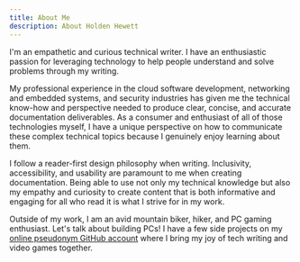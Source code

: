 ```yaml
---
title: About Me
description: About Holden Hewett
---
```



I'm an empathetic and curious technical writer. I have an enthusiastic passion for leveraging
technology to help people understand and solve problems through my writing.

My professional experience in the cloud software development, networking and embedded systems, and
security industries has given me the technical know-how and perspective needed to produce clear,
concise, and accurate documentation deliverables. As a consumer and enthusiast of all of those
technologies myself, I have a unique perspective on how to communicate these complex technical
topics because I genuinely enjoy learning about them.

I follow a reader-first design philosophy when writing. Inclusivity, accessibility, and usability
are paramount to me when creating documentation. Being able to use not only my technical knowledge
but also my empathy and curiosity to create content that is both informative and engaging for all
who read it is what I strive for in my work.

Outside of my work, I am an avid mountain biker, hiker, and PC gaming enthusiast. Let's talk about
building PCs! I have a few side projects on my [online pseudonym GitHub
account](https://github.com/OpenScribbler) where I bring my joy of tech writing and video games
together.
